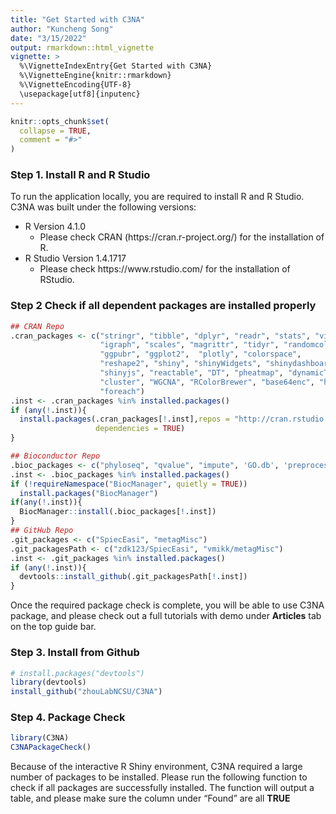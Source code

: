 ```yaml
---
title: "Get Started with C3NA"
author: "Kuncheng Song"
date: "3/15/2022"
output: rmarkdown::html_vignette
vignette: >
  %\VignetteIndexEntry{Get Started with C3NA}
  %\VignetteEngine{knitr::rmarkdown}
  %\VignetteEncoding{UTF-8}
  \usepackage[utf8]{inputenc}
---
```


```r
knitr::opts_chunk$set(
  collapse = TRUE,
  comment = "#>"
)
```

### Step 1. Install R and R Studio
To run the application locally, you are required to install R and R Studio. C3NA was built under the following versions:

+ R Version 4.1.0
  + Please check CRAN (https://cran.r-project.org/) for the installation of R.
  
+ R Studio Version 1.4.1717
  + Please check https://www.rstudio.com/ for the installation of RStudio.


### Step 2 Check if all dependent packages are installed properly
```r
## CRAN Repo
.cran_packages <- c("stringr", "tibble", "dplyr", "readr", "stats", "visNetwork", 
                    "igraph", "scales", "magrittr", "tidyr", "randomcoloR", 
                    "ggpubr", "ggplot2",  "plotly", "colorspace", 
                    "reshape2", "shiny", "shinyWidgets", "shinydashboard", 
                    "shinyjs", "reactable", "DT", "pheatmap", "dynamicTreeCut", 
                    "cluster", "WGCNA", "RColorBrewer", "base64enc", "htmlwidgets",
                    "foreach")
.inst <- .cran_packages %in% installed.packages()
if (any(!.inst)){
  install.packages(.cran_packages[!.inst],repos = "http://cran.rstudio.com/",
                   dependencies = TRUE)
}

## Bioconductor Repo
.bioc_packages <- c("phyloseq", "qvalue", "impute", 'GO.db', 'preprocessCore')
.inst <- .bioc_packages %in% installed.packages()
if (!requireNamespace("BiocManager", quietly = TRUE))
  install.packages("BiocManager")
if(any(!.inst)){
  BiocManager::install(.bioc_packages[!.inst])
}
## GitHub Repo
.git_packages <- c("SpiecEasi", "metagMisc")
.git_packagesPath <- c("zdk123/SpiecEasi", "vmikk/metagMisc")
.inst <- .git_packages %in% installed.packages()
if (any(!.inst)){
  devtools::install_github(.git_packagesPath[!.inst])
}
```
Once the required package check is complete, you will be able to use C3NA package, and please check out a full tutorials with demo under **Articles** tab on the top guide bar. 

### Step 3. Install from Github
```r
# install.packages("devtools")
library(devtools)
install_github("zhouLabNCSU/C3NA")
```

### Step 4. Package Check
```r
library(C3NA)
C3NAPackageCheck()
```
Because of the interactive R Shiny environment, C3NA required a large number of packages to be installed. 
Please run the following function to check if all packages are successfully installed. The function will output a table, and please make sure the column under "Found" are all **TRUE**



